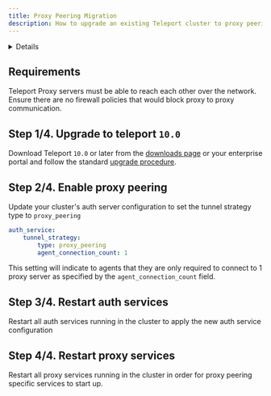 ```yaml
---
title: Proxy Peering Migration
description: How to upgrade an existing Teleport cluster to proxy peering mode.
---
```


<Details
  title="Version warning"
  opened={true}
  scope={["oss", "enterprise"]}
  scopeOnly={true}
  min="10.0"
>
  TLS routing is available starting from Teleport `10.0`.
</Details>

## Requirements

Teleport Proxy servers must be able to reach each other over the network. Ensure
there are no firewall policies that would block proxy to proxy communication.

## Step 1/4. Upgrade to teleport `10.0`
Download Teleport `10.0` or later from the [downloads page](https://goteleport.com/teleport/download) or your enterprise portal
and follow the standard [upgrade procedure](https://goteleport.com/docs/setup/operations/upgrading/).

## Step 2/4. Enable proxy peering
Update your cluster's auth server configuration to set the tunnel strategy type to `proxy_peering`

```yaml
auth_service:
    tunnel_strategy:
        type: proxy_peering
        agent_connection_count: 1
```

This setting will indicate to agents that they are only required to connect to 1 proxy server as specified by the
`agent_connection_count` field.

## Step 3/4. Restart auth services
Restart all auth services running in the cluster to apply the new auth service configuration

## Step 4/4. Restart proxy services
Restart all proxy services running in the cluster in order for proxy peering specific services to start up.


